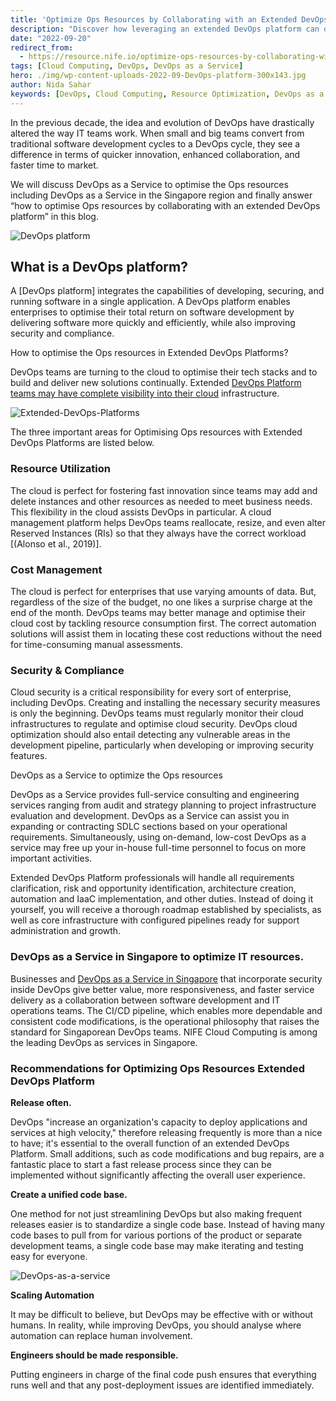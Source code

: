 ```yaml
---
title: 'Optimize Ops Resources by Collaborating with an Extended DevOps Platform'
description: "Discover how leveraging an extended DevOps platform can optimize your Ops resources. This blog explores DevOps as a Service, its benefits in cloud environments, and strategies for improving resource utilization, cost management, and security. Learn how to enhance your DevOps processes and make the most of your technology stack."
date: "2022-09-20"
redirect_from: 
  - https://resource.nife.io/optimize-ops-resources-by-collaborating-with-an-extended-devops-platform/
tags: [Cloud Computing, DevOps, DevOps as a Service]
hero: ./img/wp-content-uploads-2022-09-DevOps-platform-300x143.jpg
author: Nida Sahar
keywords: [DevOps, Cloud Computing, Resource Optimization, DevOps as a Service, Cost Management, Security]
---
```


In the previous decade, the idea and evolution of DevOps have drastically altered the way IT teams work. When small and big teams convert from traditional software development cycles to a DevOps cycle, they see a difference in terms of quicker innovation, enhanced collaboration, and faster time to market.

We will discuss DevOps as a Service to optimise the Ops resources including DevOps as a Service in the Singapore region and finally answer “how to optimise Ops resources by collaborating with an extended DevOps platform” in this blog.


![DevOps platform](https://raw.githubusercontent.com/nifetency/nife-blog-content/main/blog/img/DevOps-platform-768x367.jpg)
<br/>


 
##

## What is a DevOps platform?

A [DevOps platform] integrates the capabilities of developing, securing, and running software in a single application. A DevOps platform enables enterprises to optimise their total return on software development by delivering software more quickly and efficiently, while also improving security and compliance.

How to optimise the Ops resources in Extended DevOps Platforms?

DevOps teams are turning to the cloud to optimise their tech stacks and to build and deliver new solutions continually. Extended [DevOps Platform teams may have complete visibility into their cloud](/blog/hybrid-cloud-platform-for-devops-developers-devops-as-a-service/) infrastructure.

![Extended-DevOps-Platforms](https://raw.githubusercontent.com/nifetency/nife-blog-content/main/blog/img/Extended-DevOps-Platforms-768x511.jpg)
<br/>


 
The three important areas for Optimising Ops resources with Extended DevOps Platforms are listed below.

### Resource Utilization

The cloud is perfect for fostering fast innovation since teams may add and delete instances and other resources as needed to meet business needs. This flexibility in the cloud assists DevOps in particular. A cloud management platform helps DevOps teams reallocate, resize, and even alter Reserved Instances (RIs) so that they always have the correct workload [(Alonso et al., 2019)].

### Cost Management

The cloud is perfect for enterprises that use varying amounts of data. But, regardless of the size of the budget, no one likes a surprise charge at the end of the month. DevOps teams may better manage and optimise their cloud cost by tackling resource consumption first. The correct automation solutions will assist them in locating these cost reductions without the need for time-consuming manual assessments.

### Security & Compliance

Cloud security is a critical responsibility for every sort of enterprise, including DevOps. Creating and installing the necessary security measures is only the beginning. DevOps teams must regularly monitor their cloud infrastructures to regulate and optimise cloud security. DevOps cloud optimization should also entail detecting any vulnerable areas in the development pipeline, particularly when developing or improving security features.

DevOps as a Service to optimize the Ops resources

DevOps as a Service provides full-service consulting and engineering services ranging from audit and strategy planning to project infrastructure evaluation and development. DevOps as a Service can assist you in expanding or contracting SDLC sections based on your operational requirements. Simultaneously, using on-demand, low-cost DevOps as a service may free up your in-house full-time personnel to focus on more important activities.

Extended DevOps Platform professionals will handle all requirements clarification, risk and opportunity identification, architecture creation, automation and IaaC implementation, and other duties. Instead of doing it yourself, you will receive a thorough roadmap established by specialists, as well as core infrastructure with configured pipelines ready for support administration and growth.

### DevOps as a Service in Singapore to optimize IT resources.

Businesses and [DevOps as a Service in Singapore](/blog/devops-as-a-service-devops-as-a-service-in-singapore/) that incorporate security inside DevOps give better value, more responsiveness, and faster service delivery as a collaboration between software development and IT operations teams. The CI/CD pipeline, which enables more dependable and consistent code modifications, is the operational philosophy that raises the standard for Singaporean DevOps teams. NIFE Cloud Computing is among the leading DevOps as services in Singapore.

### Recommendations for Optimizing Ops Resources Extended DevOps Platform

**Release often.**

DevOps "increase an organization's capacity to deploy applications and services at high velocity," therefore releasing frequently is more than a nice to have; it's essential to the overall function of an extended DevOps Platform. Small additions, such as code modifications and bug repairs, are a fantastic place to start a fast release process since they can be implemented without significantly affecting the overall user experience.

**Create a unified code base.**

One method for not just streamlining DevOps but also making frequent releases easier is to standardize a single code base. Instead of having many code bases to pull from for various portions of the product or separate development teams, a single code base may make iterating and testing easy for everyone.

![DevOps-as-a-service](https://raw.githubusercontent.com/nifetency/nife-blog-content/main/blog/img/DevOps-as-a-service-in-Singapore-768x383.jpg)
<br/>


 
**Scaling Automation**

It may be difficult to believe, but DevOps may be effective with or without humans. In reality, while improving DevOps, you should analyse where automation can replace human involvement.

**Engineers should be made responsible.**

Putting engineers in charge of the final code push ensures that everything runs well and that any post-deployment issues are identified immediately.


